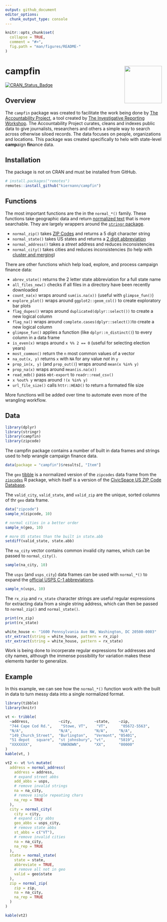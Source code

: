 ```yaml
---
output: github_document
editor_options: 
  chunk_output_type: console
---
```


<!-- README.md is generated from README.Rmd. Please edit that file -->

```r
knitr::opts_chunk$set(
  collapse = TRUE,
  comment = "#>",
  fig.path = "man/figures/README-"
)
```

# campfin <img src="man/figures/logo.png" align="right" width="120" />

[![CRAN_Status_Badge](http://www.r-pkg.org/badges/version/campfin)](https://cran.r-project.org/package=campfin)

## Overview

The `campfin` package was created to facilitate the work being done by 
[The Accountability Project][01], a tool created by [The Investigative Reporting Workshop][02]. The
Accountability Project curates, cleans and indexes public data to give journalists, researchers and
others a simple way to search across otherwise siloed records. The data focuses on people,
organizations and locations. This package was created specifically to helo with state-level
**camp**aign **fin**ance data.

[01]: https://www.publicaccountability.org/ "tap"
[02]: https://investigativereportingworkshop.org/ "irw"

## Installation

The package is not on CRAN and must be installed from GitHub.

```r
# install.packages("remotes")
remotes::install_github("kiernann/campfin")
```

## Functions

The most important functions are the in the `normal_*()` family. These functions take geographic
data and return [normalized text][03] that is more searchable. They are largely wrappers around
the [`stringr` package][07].

* `normal_zip()` takes [ZIP Codes][04] and returns a 5 digit character string
* `normal_state()` takes US states and returns a [2 digit abbreviation][05]
* `normal_address()` takes a _street_ address and reduces inconsistencies
* `normal_city()` takes cities and reduces inconsistencies (to help with [cluster and merging][06])

[03]: https://en.wikipedia.org/wiki/Text_normalization "text_normal"
[04]: https://en.wikipedia.org/wiki/ZIP_Code "zip_code"
[05]: https://en.wikipedia.org/wiki/List_of_U.S._state_abbreviations "state_abbs"
[06]: https://github.com/OpenRefine/OpenRefine/wiki/Clustering-In-Depth "open_refine"
[07]: https://github.com/tidyverse/stringr "stringr"

There are other functions which help load, explore, and process campaign finance data:

* `abrev_state()` returns the 2 letter state abbreviation for a full state name
* `all_files_new()` checks if all files in a directory have been recently downloaded
* `count_na(x)` wraps around `sum(is.na(x))` (useful with `glimpse_fun()`)
* `explore_plot()` wraps around `ggplot2::geom_col()` to create exploratory bar plots
* `flag_dupes()` wraps around `duplicated(dplyr::select())` to create a new logical column
* `flag_na()` wraps around `complete.cases(dplyr::select())`to create a new logical column
* `glimpse_fun()` applies a function (like `dplyr::n_distinct()`) to every column in a data frame
* `is_even(x)` wraps around `x %% 2 == 0` (useful for selecting election years)
* `most_common()` return the `n` most common values of a vector
* `na_out(x, y)` returns `x` with `NA` for any value _not_ in `y` 
* `prop_in(x, y)` (and `prop_out()`) wraps around `mean(x %in% y)`
* `prop_na(x)` wraps around `mean(is.na(x))`
* `read_mdb()` pass `mbt-export` to `readr::read_csv()`
* `x %out% y` wraps around `!(x %in% y)`
* `url_file_size()` calls `httr::HEAD()` to return a formated file size

More functions will be added over time to automate even more of the wrangling workflow.

## Data

```r
library(dplyr)
library(stringr)
library(campfin)
library(zipcode)
```

The campfin package contains a number of built in data frames and strings used to help wrangle
campaign finance data.

```r
data(package = "campfin")$results[, "Item"]
```

The `geo` [tibble][08] is a normalized version of the `zipcodes` data frame from the 
[`zipcodes`][09] R package, which itself is a version of the [CivicSpace US ZIP Code Database][10].

The `valid_city`, `valid_state`, and `valid_zip` are the unique, sorted columns of thr `geo` data
frame.

[08]: https://tibble.tidyverse.org/ "tibble"
[09]: https://cran.r-project.org/web/packages/zipcode/ "zip_pkg"
[10]: https://boutell.com/zipcodes/ "civic_space"

```r
data("zipcode")
sample_n(zipcode, 10)

# normal cities in a better order
sample_n(geo, 10)

# more US states than the built in state.abb
setdiff(valid_state, state.abb)
```

The `na_city` vector contains common invalid city names, which can be passed to `normal_city()`.

```r
sample(na_city, 10)
```

The `usps` (and `usps_city`) data frames can be used with `normal_*()` to
expand the [official USPS C-1 abbreviations](https://pe.usps.com/text/pub28/28apc_002.htm).

```r
sample_n(usps, 10)
```

The `rx_zip` and `rx_state` character strings are useful regular expressions for extracting data
from a single string address, which can then be passed to `normal_zip()` and `normal_state()`.

```r
print(rx_zip)
print(rx_state)
```

```r
white_house <- "1600 Pennsylvania Ave NW, Washington, DC 20500-0003"
str_extract(string = white_house, pattern = rx_zip)
str_extract(string = white_house, pattern = rx_state)
```

Work is being done to incorperate regular expressions for addresses and city names, although
the immense possibility for variation makes these elements harder to generalize.

## Example

In this example, we can see how the `normal_*()` function work with the built in data to turn 
messy data into a single normalized format.

```r
library(tibble)
library(knitr)

vt <- tribble(
  ~address,             ~city,          ~state,    ~zip,
  "744 Cape Cod Rd.",    "Stowe, VT",    "VT",      "05672-5563",
  "N/A",                "N/A",          "N/A",     "N/A",
  "149_Church_Street",  "Burlington",   "Vermont", "05401", 
  "51 depot   square",  "st johnsbury", "vt",      "5819",
  "XXXXXXX",            "UNKNOWN",      "XX",      "00000"
)
kable(vt, )
```

```r
vt2 <- vt %>% mutate(
  address = normal_address(
    address = address,
    # expand street abbs
    add_abbs = usps,
    # remove invalid strings
    na = na_city,
    # remove single repeating chars
    na_rep = TRUE
  ),
  city = normal_city(
    city = city,
    # expand city abbs
    geo_abbs = usps_city,
    # remove state abbs
    st_abbs = c("VT"),
    # remove invalid cities
    na = na_city,
    na_rep = TRUE
  ),
  state = normal_state(
    state = state,
    abbreviate = TRUE,
    # remove all not in geo
    valid = geo$state
  ),
  zip = normal_zip(
    zip = zip,
    na = na_city,
    na_rep = TRUE
  )
)
```

```r
kable(vt2)
```

